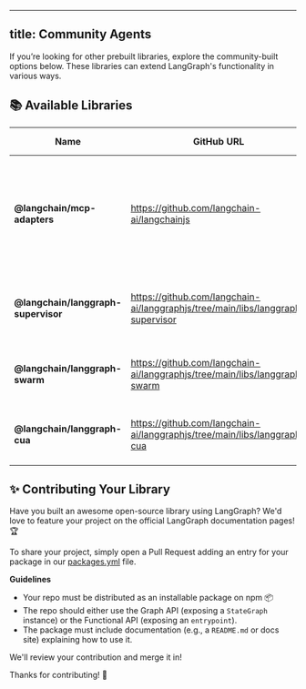 

[//]: # (This file is automatically generated using a script in docs/_scripts. Do not edit this file directly!)
---
title: Community Agents
---

If you’re looking for other prebuilt libraries, explore the community-built options
below. These libraries can extend LangGraph's functionality in various ways.

## 📚 Available Libraries

[//]: # (This file is automatically generated using a script in docs/_scripts. Do not edit this file directly!)



| Name | GitHub URL | Description | Weekly Downloads | Stars |
| --- | --- | --- | --- | --- |
| **@langchain/mcp-adapters** | https://github.com/langchain-ai/langchainjs | Make Anthropic Model Context Protocol (MCP) tools compatible with LangGraph agents. | -12345 | ![GitHub stars](https://img.shields.io/github/stars/langchain-ai/langchainjs?style=social)
| **@langchain/langgraph-supervisor** | https://github.com/langchain-ai/langgraphjs/tree/main/libs/langgraph-supervisor | Build supervisor multi-agent systems with LangGraph | -12345 | ![GitHub stars](https://img.shields.io/github/stars/langchain-ai/langgraphjs?style=social)
| **@langchain/langgraph-swarm** | https://github.com/langchain-ai/langgraphjs/tree/main/libs/langgraph-swarm | Build multi-agent swarms with LangGraph | -12345 | ![GitHub stars](https://img.shields.io/github/stars/langchain-ai/langgraphjs?style=social)
| **@langchain/langgraph-cua** | https://github.com/langchain-ai/langgraphjs/tree/main/libs/langgraph-cua | Build computer use agents with LangGraph | -12345 | ![GitHub stars](https://img.shields.io/github/stars/langchain-ai/langgraphjs?style=social)

## ✨ Contributing Your Library

Have you built an awesome open-source library using LangGraph? We'd love to feature
your project on the official LangGraph documentation pages! 🏆

To share your project, simply open a Pull Request adding an entry for your package in our [packages.yml](https://github.com/langchain-ai/langgraph/blob/main/docs/_scripts/third_party_page/packages.yml) file.

**Guidelines**

* Your repo must be distributed as an installable package on npm 📦
* The repo should either use the Graph API (exposing a `StateGraph` instance) or 
  the Functional API (exposing an `entrypoint`).
* The package must include documentation (e.g., a `README.md` or docs site) 
  explaining how to use it.

We'll review your contribution and merge it in!

Thanks for contributing! 🚀

